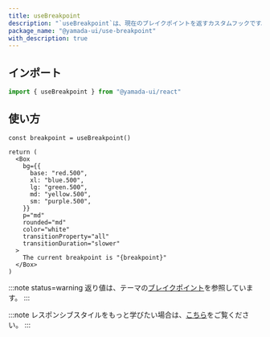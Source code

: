 ```yaml
---
title: useBreakpoint
description: "`useBreakpoint`は、現在のブレイクポイントを返すカスタムフックです。このフックは、ウィンドウのサイズの変更を監視し、適切な値を返します。"
package_name: "@yamada-ui/use-breakpoint"
with_description: true
---
```


## インポート

```ts
import { useBreakpoint } from "@yamada-ui/react"
```

## 使い方

```tsx functional=true
const breakpoint = useBreakpoint()

return (
  <Box
    bg={{
      base: "red.500",
      xl: "blue.500",
      lg: "green.500",
      md: "yellow.500",
      sm: "purple.500",
    }}
    p="md"
    rounded="md"
    color="white"
    transitionProperty="all"
    transitionDuration="slower"
  >
    The current breakpoint is "{breakpoint}"
  </Box>
)
```

:::note status=warning
返り値は、テーマの[ブレイクポイント](/styled-system/theming/default-theme#breakpoint)を参照しています。
:::

:::note
レスポンシブスタイルをもっと学びたい場合は、[こちら](/styled-system/responsive-styles)をご覧ください。
:::
